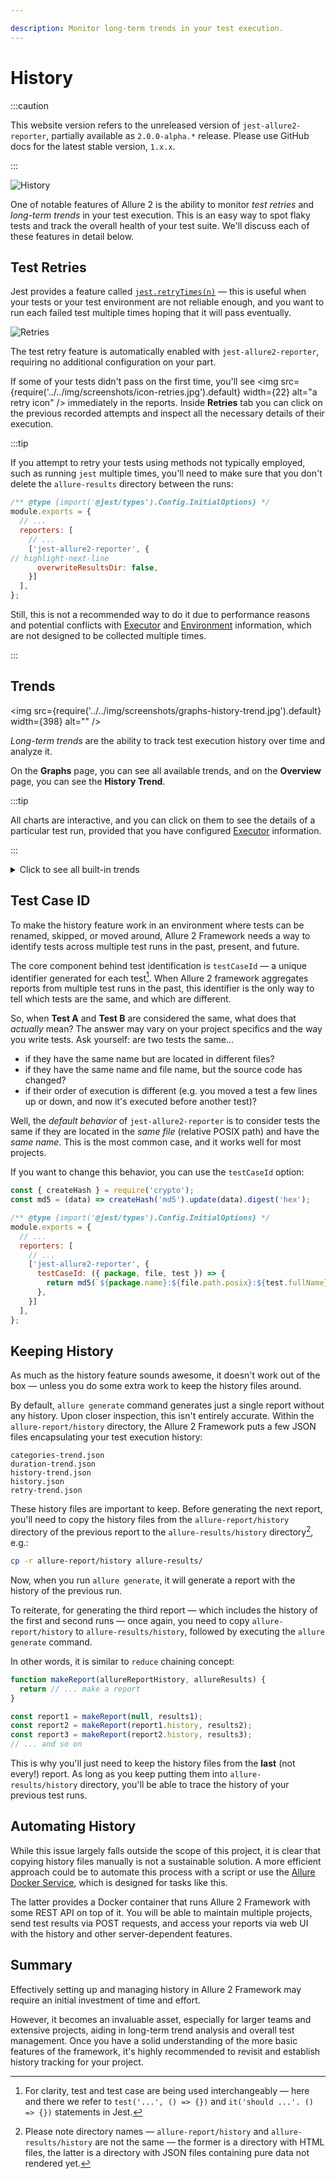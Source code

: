 ```yaml
---

description: Monitor long-term trends in your test execution.
---
```


# History

:::caution

This website version refers to the unreleased version of `jest-allure2-reporter`, partially available as `2.0.0-alpha.*` release.
Please use GitHub docs for the latest stable version, `1.x.x`.

:::

![History](../../img/screenshots/config-history-01.jpg)

One of notable features of Allure 2 is the ability to monitor _test retries_ and _long-term trends_ in your test execution.
This is an easy way to spot flaky tests and track the overall health of your test suite.
We'll discuss each of these features in detail below.

## Test Retries

Jest provides a feature called [`jest.retryTimes(n)`][jest.retry] &mdash;
this is useful when your tests or your test environment are not reliable enough, and you want
to run each failed test multiple times hoping that it will pass eventually.

![Retries](../../img/screenshots/config-history-02.jpg)

The test retry feature is automatically enabled with `jest-allure2-reporter`, requiring no additional configuration on your part.

If some of your tests didn't pass on the first time, you'll
see <img src={require('../../img/screenshots/icon-retries.jpg').default} width={22} alt="a retry icon" />
immediately in the reports. Inside **Retries** tab you can click on the previous recorded attempts
and inspect all the necessary details of their execution.

:::tip

If you attempt to retry your tests using methods not typically employed, such as
running `jest` multiple times, you'll need to make sure that you don't delete the
`allure-results` directory between the runs:

```js title="jest.config.js"
/** @type {import('@jest/types').Config.InitialOptions} */
module.exports = {
  // ...
  reporters: [
    // ...
    ['jest-allure2-reporter', {
// highlight-next-line
      overwriteResultsDir: false,
    }]
  ],
};
```

Still, this is not a recommended way to do it due to performance reasons and potential conflicts
with [Executor] and [Environment] information, which are not designed to be collected multiple times.

:::

## Trends

<img src={require('../../img/screenshots/graphs-history-trend.jpg').default} width={398} alt="" />

_Long-term trends_ are the ability to track test execution history over time and analyze it.

On the **Graphs** page, you can see all available trends, and on the **Overview** page, you can see
the **History Trend**.

:::tip

All charts are interactive, and you can click on them to see the details of a particular test run,
provided that you have configured [Executor] information.

:::

<details>
<summary>Click to see all built-in trends</summary>
<dl>
  <dt><strong>History Trend</strong></dt>
  <dd>
    <img src={require('../../img/screenshots/graphs-history-trend.jpg').default} width={398} alt="" />
    Shows the number of passed and failed tests over time.
  </dd>
  <dt><strong>Duration trend</strong></dt>
  <dd>
    <img src={require('../../img/screenshots/graphs-duration-trend.jpg').default} width={398} alt="" />
    Shows the average duration of test runs over time.
  </dd>
  <dt><strong>Retries trend</strong></dt>
  <dd>
    <img src={require('../../img/screenshots/graphs-retry-trend.jpg').default} width={398} alt="" />
    Helps to see whether your tests become more or less reliable over time.
  </dd>
  <dt><strong>Categories trend</strong></dt>
  <dd>
    <img src={require('../../img/screenshots/graphs-category-trend.jpg').default} width={398} alt="" />
    Provides a breakdown of test defects by categories.
  </dd>
</dl>
</details>

## Test Case ID

To make the history feature work in an environment where tests can be renamed,
skipped, or moved around, Allure 2 Framework needs a way to identify tests
across multiple test runs in the past, present, and future.

The core component behind test identification is `testCaseId` &mdash; a unique identifier
generated for each test[^1]. When Allure 2 framework aggregates reports from multiple
test runs in the past, this identifier is the only way to tell which tests are the same,
and which are different.

So, when **Test A** and **Test B** are considered the same,
what does that _actually_ mean? The answer may vary on your project specifics
and the way you write tests. Ask yourself: are two tests the same...

* if they have the same name but are located in different files?
* if they have the same name and file name, but the source code has changed?
* if their order of execution is different (e.g. you moved a test a few lines up or down, and now it's executed before another test)?

Well, the _default behavior_ of `jest-allure2-reporter` is to consider tests the same if they
are located in the _same file_ (relative POSIX path) and have the _same name_.
This is the most common case, and it works well for most projects.

If you want to change this behavior, you can use the `testCaseId` option:

```js title="jest.config.js"
const { createHash } = require('crypto');
const md5 = (data) => createHash('md5').update(data).digest('hex');

/** @type {import('@jest/types').Config.InitialOptions} */
module.exports = {
  // ...
  reporters: [
    // ...
    ['jest-allure2-reporter', {
      testCaseId: ({ package, file, test }) => {
        return md5(`${package.name}:${file.path.posix}:${test.fullName}`);
      },
    }]
  ],
};
```

## Keeping History

As much as the history feature sounds awesome, it doesn't work out of the box &mdash;
unless you do some extra work to keep the history files around.

By default, `allure generate` command generates just a single report without any history.
Upon closer inspection, this isn't entirely accurate.
Within the `allure-report/history` directory, the Allure 2 Framework puts a few JSON files
encapsulating your test execution history:

```plain
categories-trend.json
duration-trend.json
history-trend.json
history.json
retry-trend.json
```

These history files are important to keep.
Before generating the next report, you'll need to copy the history files from the
`allure-report/history` directory of the previous report to the `allure-results/history` directory[^2],
e.g.:

```sh
cp -r allure-report/history allure-results/
```

Now, when you run `allure generate`, it will generate a report with the history of the previous run.

To reiterate, for generating the third report &mdash;
which includes the history of the first and second runs &mdash;
once again, you need to copy `allure-report/history` to `allure-results/history`,
followed by executing the `allure generate` command.

In other words, it is similar to `reduce` chaining concept:

```js
function makeReport(allureReportHistory, allureResults) {
  return // ... make a report
}

const report1 = makeReport(null, results1);
const report2 = makeReport(report1.history, results2);
const report3 = makeReport(report2.history, results3);
// ... and so on
```

This is why you'll just need to keep the history files from the **last** (not every!) report.
As long as you keep putting them into `allure-results/history` directory, you'll be able to
trace the history of your previous test runs.

## Automating History

While this issue largely falls outside the scope of this project,
it is clear that copying history files manually is not a sustainable solution.
A more efficient approach could be to automate this process with a script or use the
[Allure Docker Service][fescobar/allure-docker-service], which is designed for tasks like this.

The latter provides a Docker container that runs Allure 2 Framework with some REST API
on top of it. You will be able to maintain multiple projects, send test results via POST requests,
and access your reports via web UI with the history and other server-dependent features.

## Summary

Effectively setting up and managing history in Allure 2 Framework may require an initial investment of time and effort.

However, it becomes an invaluable asset, especially for larger teams and extensive projects, aiding in long-term trend analysis and overall test management.
Once you have a solid understanding of the more basic features of the framework, it's highly recommended to revisit and establish history tracking for your project.

[jest.retry]: https://jestjs.io/docs/jest-object#jestretrytimesnumretries-options
[Executor]: 05-executor.mdx
[Environment]: 04-environment.mdx
[fescobar/allure-docker-service]: https://github.com/fescobar/allure-docker-service

[^1]: For clarity, test and test case are being used interchangeably &mdash; here and there we refer
to `test('...', () => {})` and `it('should ...'. () => {})` statements in Jest.
[^2]: Please note directory names &mdash; `allure-report/history` and `allure-results/history`
are not the same &mdash; the former is a directory with HTML files, the latter is a directory
with JSON files containing pure data not rendered yet.
